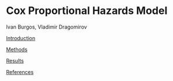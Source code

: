 # Cox Proportional Hazards Model {.unnumbered}

Ivan Burgos, Vladimir Dragomirov

[Introduction](https://thomasdomas.github.io/FA23-Cox-Proportional/intro.html "Introduction2")

[Methods](https://thomasdomas.github.io/FA23-Cox-Proportional/methods.html "Methods2")

[Results](https://thomasdomas.github.io/FA23-Cox-Proportional/Results_and_Discussion_3.html "Results")

[References](https://thomasdomas.github.io/FA23-Cox-Proportional/references.html "References")
